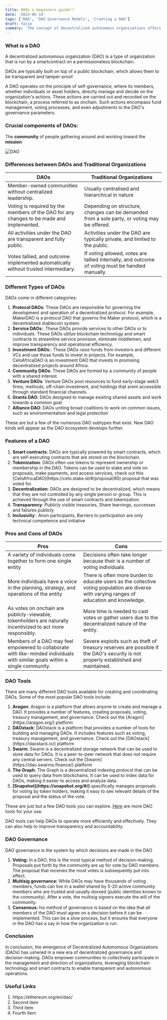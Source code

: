 ```yaml
---
title: DAOs a beginners guide!!
date: '2023-06-14'
tags: ['DAO', 'DAO Governance Models', 'Creating a DAO']
draft: false
summary: 'The concept of decentralized autonomous organizations offers a novel and contemporary perspective on the legal aspects of governance. Lets deep dive into the concept of DAOS, their purpose, explore different governance models and how they operate'
---
```


### What is a DAO

A decentralized autonomous organization (DAO) is a type of organization that is run by a smartcontract on a permissioneless blockchain.

DAOs are typically built on top of a public blockchain, which allows them to be transparent and tamper-proof.

A DAO operates on the principle of self-governance, where its members, whether individuals or asset holders, directly manage and decide on the organization's actions. These actions are carried out and recorded on the blockchain, a process referred to as onchain. Such actions encompass fund management, voting processes, and even adjustments to the DAO's governance parameters.

### Crucial components of DAOs:

The <strong>community</strong> of people gathering around and working toward the <strong>mission</strong>

![DAO](/static/images/canada/dao-image.jpg)

### Differences between DAOs and Traditional Organizations

| DAOs                                                                                     | Traditional Organizations                                                                        |
| ---------------------------------------------------------------------------------------- | ------------------------------------------------------------------------------------------------ |
| Member-owned communities without centralized leadership.                                 | Usually centralised and hierarchical in nature                                                   |
| Voting is required by the members of the DAO for any changes to be made and implemented. | Depending on structure, changes can be demanded from a sole party, or voting may be offered.     |
| All activities under the DAO are transparent and fully public.                           | Activities under the DAO are typically private, and limited to the public.                       |
| Votes tallied, and outcome implemented automatically without trusted intermediary.       | If voting allowed, votes are tallied internally, and outcome of voting must be handled manually. |

### Different Types of DAOs

DAOs come in different categories:

<ol>
  <li>
    <strong>Protocol DAOs</strong>: These DAOs are responsible for governing the development and
    operation of a decentralized protocol. For example, MakerDAO is a protocol DAO that governs the
    Maker protocol, which is a decentralized stablecoin system.
  </li>
  <li>
    <strong>Service DAOs</strong>:: These DAOs provide services to other DAOs or to individuals.
    These DAOs utilize blockchain technology and smart contracts to streamline service provision,
    eliminate middlemen, and improve transparency and operational efficiency.
  </li>
  <li>
    <strong>Investment DAOs</strong>:: These DAOs raise funds from investors and different VCs and
    use those funds to invest in projects. For example, CeloAfricaDAO is an investment DAO that
    invests in promising decentralized projects around Africa.
  </li>
  <li>
    <strong>Community DAOs</strong>: These DAOs are formed by a community of people with a shared
    interest.
  </li>
  <li>
    <strong>Venture DAOs</strong>: Venture DAOs pool resources to fund early-stage web3 firms,
    methods, off-chain investment, and holdings that arent accessible through standard financial
    channels.
  </li>
  <li>
    <strong>Grants DAO</strong>: DAOs designed to manage existing shared assets and work towards a
    common goal
  </li>
  <li>
    <strong>Alliance DAO</strong>: DAOs uniting broad coalitions to work on common issues, such as
    environmentalism and legal protection
  </li>
</ol>

These are but a few of the numerous DAO subtypes that exist. New DAO kinds will appear as the DAO ecosystem develops further.

### Features of a DAO

<ol>
  <li>
    <strong>Smart contracts</strong>: DAOs are typically powered by smart contracts, which are
    self-executing contracts that are stored on the blockchain.
  </li>
  <li>
    <strong>Tokenization</strong>: DAOs often use tokens to represent ownership or membership in the
    DAO. Tokens can be used to stake and vote on proposals, make payments, and access services,
    check out this [CeloAfricaDAO](https://celo.stake.id/#/proposal/85) proposal that was voted for.
  </li>
  <li>
    <strong>Decentralization</strong>: DAOs are designed to be decentralized, which means that they
    are not controlled by any single person or group. This is achieved through the use of smart
    contracts and tokenization.
  </li>
  <li>
    <strong>Transparency</strong>: Publicly visible treasuries, Share learnings, successes and
    failures publicly
  </li>
  <li>
    <strong>Inclusivity </strong>: Anon participants, Barriers to participation are only technical
    competence and initiative
  </li>
</ol>

### Pros and Cons of DAOs

| Pros                                                                                                                          | Cons                                                                                                                                        |
| ----------------------------------------------------------------------------------------------------------------------------- | ------------------------------------------------------------------------------------------------------------------------------------------- |
| A variety of individuals come together to form one single entity                                                              | Decisions often take longer because their is a number of voting individuals                                                                 |
| More individuals have a voice in the planning, strategy, and operations of the entity                                         | There is often more burden to educate users as the collective voting population are diverse with varying ranges of education and knowledge. |
| As votes on onchain are publicly-viewable, tokenholders are naturally incentivized to act more responsibly.                   | More time is needed to cast votes or gather users due to the decentralized nature of the entity.                                            |
| Members of a DAO may feel empowered to collaborate with like-minded individuals with similar goals within a single community. | Severe exploits such as theft of treasury reserves are possible if the DAO's security is not properly established and maintained.           |

### DAO Tools

There are many different DAO tools available for creating and coordinating DAOs. Some of the most popular DAO tools include:

<ol>
  <li>
    <strong>Aragon</strong>: Aragon is a platform that allows anyone to create and manage a DAO. It
    provides a number of features, creating proposals, voting, treasury management, and governance.
    Check out the [Aragon](https://aragon.org/) platform
  </li>
  <li>
    <strong>DAOstack</strong>: DAOstack is a platform that provides a number of tools for building
    and managing DAOs. It includes features such as voting, treasury management, and governance.
    Check out the [DAOstack](https://daostack.io/) platform
  </li>
  <li>
    <strong>Swarm</strong>: Swarm is a decentralized storage network that can be used to store data
    for DAOs. It is a peer-to-peer network that does not require any central servers. Check out the
    [Swarm](https://dao.swarms.finance/) platform
  </li>
  <li>
    <strong>The Graph</strong>: The Graph is a decentralized indexing protocol that can be used to
    query data from blockchains. It can be used to index data for DAOs, making it easier to access
    and analyze data.
  </li>
  <li>
    <strong>[Snapshot](https://snapshot.org/#/)</strong> specifically manages proposals for voting
    by token holders, making it easy to see relevant details of the proposal and the status of the
    vote.
  </li>
</ol>

These are just but a few DAO tools you can explore. [Here](https://deepdao.io/dao_tools) are more DAO tools for your use.

DAO tools can help DAOs to operate more efficiently and effectively. They can also help to improve transparency and accountability.

### DAO Governance

DAO governance is the system by which decisions are made in the DAO

<ol>
  <li>
    <strong>Voting: </strong> In a DAO, this is the most typical method of decision-making.
    Proposals put forth by the community are up for vote by DAO members. The proposal that receives
    the most votes is subsequently put into effect.
  </li>
  <li>
    <strong> Multisig governance: </strong> While DAOs may have thousands of voting members, funds
    can live in a wallet shared by 5-20 active community members who are trusted and usually doxxed
    (public identities known to the community). After a vote, the multisig signers execute the will
    of the community.
  </li>
  <li>
    <strong> Consensus: </strong> his method of governance is based on the idea that all members of
    the DAO must agree on a decision before it can be implemented. This can be a slow process, but
    it ensures that everyone in the DAO has a say in how the organization is run.
  </li>
</ol>

### Conclusion

In conclusion, the emergence of Decentralized Autonomous Organizations (DAOs) has ushered in a new era of decentralized governance and decision-making. DAOs empower communities to collectively participate in the management and direction of organizations, leveraging blockchain technology and smart contracts to enable transparent and autonomous operations.

### Useful Links

<ol>
  <li>https://ethereum.org/en/dao/</li>
  <li>Second item</li>
  <li>Third item</li>
  <li>Fourth item</li>
</ol>
